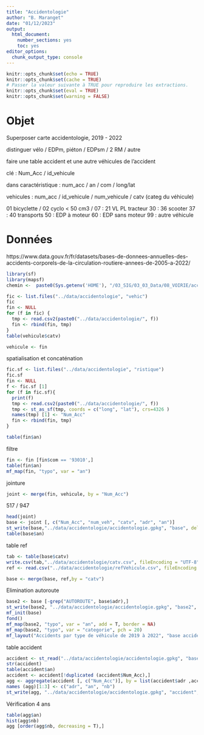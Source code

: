 ```yaml
---
title: "Accidentologie"
author: "B. Maranget"
date: "01/12/2023"
output: 
  html_document: 
    number_sections: yes
    toc: yes
editor_options: 
  chunk_output_type: console
---
```



```r
knitr::opts_chunk$set(echo = TRUE)
knitr::opts_chunk$set(cache = TRUE)
# Passer la valeur suivante à TRUE pour reproduire les extractions.
knitr::opts_chunk$set(eval = TRUE)
knitr::opts_chunk$set(warning = FALSE)
```


# Objet

Superposer carte accidentologie, 2019 - 2022

distinguer vélo / EDPm, piéton / EDPsm / 2 RM / autre

faire une table accident et une autre véhicules de l'accident


clé : Num_Acc / id_vehicule 

dans caractéristique : num_acc / an / com / long/lat

vehicules : num_acc / id_vehicule / num_vehicule / catv (categ du véhicule) 

01 bicyclette / 02 cyclo < 50 cm3 / 07 : 21 VL PL tracteur
30 : 36 scooter
37 : 40 transports
50 : EDP à moteur
60 : EDP sans moteur
99 : autre véhicule





# Données


https://www.data.gouv.fr/fr/datasets/bases-de-donnees-annuelles-des-accidents-corporels-de-la-circulation-routiere-annees-de-2005-a-2022/

```r
library(sf)
library(mapsf)
chemin <-  paste0(Sys.getenv('HOME'), "/03_SIG/03_03_Data/08_VOIRIE/acccidentologie")
```


```r
fic <- list.files("../data/accidentologie", "vehic")
fic
fin <- NULL
for (f in fic) {
  tmp <- read.csv2(paste0("../data/accidentologie/", f))
  fin <- rbind(fin, tmp)
}
table(vehicule$catv)

vehicule <- fin
```

spatialisation et concaténation

```r
fic.sf <- list.files("../data/accidentologie", "ristique")
fic.sf
fin <- NULL
f <- fic.sf [1]
for (f in fic.sf){
  print(f)
  tmp <- read.csv2(paste0("../data/accidentologie/", f))
  tmp <- st_as_sf(tmp, coords = c("long", "lat"), crs=4326 )
  names(tmp) [1] <- "Num_Acc"
  fin <- rbind(fin, tmp)
}

table(fin$an)

```

filtre

```r
fin <- fin [fin$com == '93010',]
table(fin$an)
mf_map(fin, "typo", var = "an")
```

jointure

```r
joint <- merge(fin, vehicule, by = "Num_Acc")
```

517 / 947

```r
head(joint)
base <- joint [, c("Num_Acc", "num_veh", "catv", "adr", "an")]
st_write(base,"../data/accidentologie/accidentologie.gpkg", "base", delete_layer = T)
table(base$an)
```

table ref


```r
tab <- table(base$catv)
write.csv(tab,"../data/accidentologie/catv.csv", fileEncoding = "UTF-8", row.names = F)
ref <- read.csv("../data/accidentologie/refVehicule.csv", fileEncoding = "UTF-8")
```


```r
base <- merge(base, ref,by = "catv")
```

Elimination autoroute


```r
base2 <- base [-grep("AUTOROUTE", base$adr),]
st_write(base2, "../data/accidentologie/accidentologie.gpkg", "base2", delete_layer = T)
mf_init(base)
fond()
mf_map(base2, "typo", var = "an", add = T, border = NA)
mf_map(base2, "typo", var = "categorie", pch = 20)
mf_layout("Accidents par type de véhicule de 2019 à 2022", "base accidentologie opendata")
```


table accident


```r
accident <- st_read("../data/accidentologie/accidentologie.gpkg", "base2")
str(accident)
table(accident$an)
accident <- accident[!duplicated (accident$Num_Acc),]
agg <- aggregate(accident [, c("Num_Acc")], by = list(accident$adr ,accident$an)   , join = st_intersects, length)
names (agg)[1:3] <- c("adr", "an", "nb")
st_write(agg, "../data/accidentologie/accidentologie.gpkg", "accident", delete_layer = T)
```

Vérification 4 ans

```r
table(agg$an)
hist(agg$nb)
agg [order(agg$nb, decreasing = T),]
```

